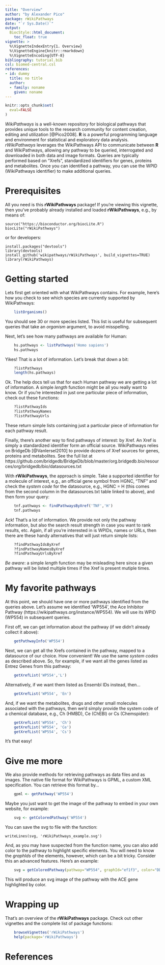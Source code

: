 ```yaml
---
title: "Overview"
author: "by Alexander Pico"
package: rWikiPathways
date: "`r Sys.Date()`"
output: 
  BiocStyle::html_document:
    toc_float: true
vignette: >
  %\VignetteIndexEntry{1. Overview}
  %\VignetteEngine{knitr::rmarkdown}
  %\VignetteEncoding{UTF-8}
bibliography: tutorial.bib
csl: biomed-central.csl
references:
- id: dummy
  title: no title
  author:
  - family: noname
    given: noname
---
```

```r
knitr::opts_chunk$set(
  eval=FALSE
)
```

*WikiPathways* is a well-known repository for biological pathways that provides unique
tools to the research community for content creation, editing and utilization [@Pico2008].
**R** is a powerful programming language and environment for statistical and exploratory data analysis.
*rWikiPathways* leverages the WikiPathways API to communicate between **R** and WikiPathways, allowing any pathway to be queried, interrogated and downloaded in both data and image formats. Queries
are typically performed based on "Xrefs", standardized identifiers for genes, proteins and metabolites. Once you can identified a pathway, you can use the WPID (WikiPathways identifier) to
make additional queries.

# Prerequisites

All you need is this **rWikiPathways** package! If you're viewing this vignette, then you've probably 
already installed and loaded **rWikiPathways**, e.g., by means of:

```
source("https://bioconductor.org/biocLite.R")
biocLite("rWikiPathways")
```

or for developers:

```
install.packages("devtools")
library(devtools)
install_github('wikipathways/rWikiPathways', build_vignettes=TRUE)
library(rWikiPathways)
```

# Getting started

Lets first get oriented with what WikiPathways contains. For example, here's how
you check to see which species are currently supported by WikiPathways:

```r
    listOrganisms()
```

You should see 30 or more species listed. This list is useful for subsequent queries
that take an *organism* argument, to avoid misspelling.

Next, let's see how many pathways are available for Human:
```r
    hs.pathways <- listPathways('Homo sapiens')
    hs.pathways
```

Yikes! That is a lot of information. Let's break that down a bit:

```r
    ?listPathways
    length(hs.pathways)
```

Ok. The help docs tell us that for each Human pathway we are getting a lot of information.
A simple *length* function might be all you really want to know. Or if you're interested
in just one particular piece of information, check out these functions:

```r
    ?listPathwayIds
    ?listPathwayNames
    ?listPathwayUrls
```

These return simple lists containing just a particular piece of information for each
pathway result.

Finally, there's another way to find pathways of interest: by Xref. An Xref is simply a
standardized identifier form an official source. WikiPathways relies on BridgeDb [@VanIersel2010] to 
provide dozens of Xref sources for genes, proteins and metabolites. See the full list at
https://github.com/bridgedb/BridgeDb/blob/master/org.bridgedb.bio/resources/org/bridgedb/bio/datasources.txt

With **rWikiPathways**, the approach is simple. Take a supported identifier for a 
molecule of interest, e.g., an official gene symbol from HGNC, "TNF" and check the 
*system code* for the datasource, e.g., HGNC = H (this comes from the second column
in the datasources.txt table linked to above), and then form your query:

```r
    tnf.pathways <- findPathwaysByXref('TNF','H')
    tnf.pathways
```

Ack! That's a lot of information. We provide not only the pathway information, but
also the search result strength in case you want to rank results, etc.  Again, if
all you're interested in is WPIDs, names or URLs, then there are these handy alternatives
that will just return simple lists:

```r
    ?findPathwayIdsByXref
    ?findPathwayNamesByXref
    ?findPathwayUrlsByXref
```

*Be aware*: a simple *length* function may be misleading here since a given pathway 
will be listed multiple times if the Xref is present mutiple times.

# My favorite pathways

At this point, we should have one or more pathways identified from the queries above.
Let's assume we identified 'WP554', the Ace Inhibitor Pathway (https://wikipathways.org/instance/WP554). We will use its WPID (WP554)
in subsequent queries.

First off, we can get information about the pathway (if we didn't already collect it above):

```r
    getPathwayInfo('WP554')
```

Next, we can get all the Xrefs contained in the pathway, mapped to a datasource of
our choice. How convenient!  We use the same *system codes* as described above. So, 
for example, if we want all the genes listed as Entrez Genes from this pathway:

```r
    getXrefList('WP554','L')
```

Alternatively, if we want them listed as Ensembl IDs instead, then...
```r
    getXrefList('WP554', 'En')
```

And, if we want the metabolites, drugs and other small molecules associated with 
the pathways, then we'd simply provide the system code of a chemical database, e.g., 
Ch (HMBD), Ce (ChEBI) or Cs (Chemspider):
```r
    getXrefList('WP554', 'Ch')
    getXrefList('WP554', 'Ce')
    getXrefList('WP554', 'Cs')
```

It's that easy!

# Give me more

We also provide methods for retrieving pathways as data files and as images. The
native file format for WikiPathways is GPML, a custom XML specification. You can
retrieve this format by...
```r
    gpml <- getPathway('WP554')
```

Maybe you just want to get the image of the pathway to embed in your own website, 
for example:

```r
    svg <- getColoredPathway('WP554')
```

You can save the svg to file with the function:

```
writeLines(svg, 'rWikiPathways_example.svg')
```

And, as you may have suspected from the function name, you can also add color to 
the pathway to highlight specific elements. You will need to know the *graphIds* 
of the elements, however, which can be a bit tricky. Consider this an advanced
features. Here's an example:

```r
    svg = getColoredPathway(pathway="WP554", graphId="ef1f3", color="DD88FF");
```

This will produce an svg image of the pathway with the ACE gene highlighted by color.

# Wrapping up

That's an overview of the **rWikiPathways** package. Check out other vignettes and
the complete list of package functions:

```r
    browseVignettes('rWikiPathways')
    help(package='rWikiPathways')
```

# References
